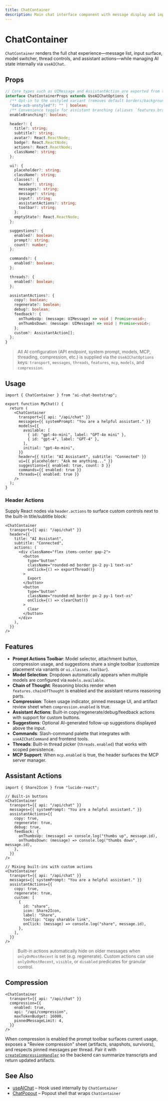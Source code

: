 ```yaml
---
title: ChatContainer
description: Main chat interface component with message display and input.
---
```


# ChatContainer

`ChatContainer` renders the full chat experience—message list, input surface, model switcher, thread controls, and assistant actions—while managing AI state internally via `useAIChat`.

## Props

```ts
// Core types such as UIMessage and AssistantAction are exported from the library.
interface ChatContainerProps extends UseAIChatOptions {
  /** Opt-in to the unstyled variant (removes default borders/background). */
  "data-acb-unstyled"?: "" | boolean;
  /** Convenience toggle for assistant branching (aliases `features.branching`). */
  enableBranching?: boolean;

  header?: {
    title?: string;
    subtitle?: string;
    avatar?: React.ReactNode;
    badge?: React.ReactNode;
    actions?: React.ReactNode;
    className?: string;
  };

  ui?: {
    placeholder?: string;
    className?: string;
    classes?: {
      header?: string;
      messages?: string;
      message?: string;
      input?: string;
      assistantActions?: string;
      toolbar?: string;
    };
    emptyState?: React.ReactNode;
  };

  suggestions?: {
    enabled?: boolean;
    prompt?: string;
    count?: number;
  };

  commands?: {
    enabled?: boolean;
  };

  threads?: {
    enabled?: boolean;
  };

  assistantActions?: {
    copy?: boolean;
    regenerate?: boolean;
    debug?: boolean;
    feedback?: {
      onThumbsUp: (message: UIMessage) => void | Promise<void>;
      onThumbsDown: (message: UIMessage) => void | Promise<void>;
    };
    custom?: AssistantAction[];
  };
}
```

> All AI configuration (API endpoint, system prompt, models, MCP, threading, compression, etc.) is supplied via the `UseAIChatOptions` keys: `transport`, `messages`, `threads`, `features`, `mcp`, `models`, and `compression`.

## Usage

```tsx
import { ChatContainer } from "ai-chat-bootstrap";

export function MyChat() {
  return (
    <ChatContainer
      transport={{ api: "/api/chat" }}
      messages={{ systemPrompt: "You are a helpful assistant." }}
      models={{
        available: [
          { id: "gpt-4o-mini", label: "GPT-4o mini" },
          { id: "gpt-4", label: "GPT-4" },
        ],
        initial: "gpt-4o-mini",
      }}
      header={{ title: "AI Assistant", subtitle: "Connected" }}
      ui={{ placeholder: "Ask me anything..." }}
      suggestions={{ enabled: true, count: 3 }}
      commands={{ enabled: true }}
      threads={{ enabled: true }}
    />
  );
}
```

### Header Actions

Supply React nodes via `header.actions` to surface custom controls next to the built-in title/subtitle block:

```tsx
<ChatContainer
  transport={{ api: "/api/chat" }}
  header={{
    title: "AI Assistant",
    subtitle: "Connected",
    actions: (
      <div className="flex items-center gap-2">
        <button
          type="button"
          className="rounded-md border px-2 py-1 text-xs"
          onClick={() => exportThread()}
        >
          Export
        </button>
        <button
          type="button"
          className="rounded-md border px-2 py-1 text-xs"
          onClick={() => clearChat()}
        >
          Clear
        </button>
      </div>
    ),
  }}
/>
```

## Features

- **Prompt Actions Toolbar**: Model selector, attachment button, compression usage, and suggestions share a single toolbar (customize placement via variants or `ui.classes.toolbar`).
- **Model Selection**: Dropdown automatically appears when multiple models are configured via `models.available`.
- **Chain of Thought**: Reasoning blocks render when `features.chainOfThought` is enabled and the assistant returns reasoning parts.
- **Compression**: Token usage indicator, pinned message UI, and artifact review sheet when `compression.enabled` is true.
- **Assistant Actions**: Built-in copy/regenerate/debug/feedback actions with support for custom buttons.
- **Suggestions**: Optional AI-generated follow-up suggestions displayed above the input.
- **Commands**: Slash-command palette that integrates with `useAIChatCommand` and frontend tools.
- **Threads**: Built-in thread picker (`threads.enabled`) that works with scoped persistence.
- **MCP Support**: When `mcp.enabled` is true, the header surfaces the MCP server manager.

## Assistant Actions

```tsx
import { Share2Icon } from "lucide-react";

// Built-in buttons
<ChatContainer
  transport={{ api: "/api/chat" }}
  messages={{ systemPrompt: "You are a helpful assistant." }}
  assistantActions={{
    copy: true,
    regenerate: true,
    debug: true,
    feedback: {
      onThumbsUp: (message) => console.log("thumbs up", message.id),
      onThumbsDown: (message) => console.log("thumbs down", message.id),
    },
  }}
/>

// Mixing built-ins with custom actions
<ChatContainer
  transport={{ api: "/api/chat" }}
  messages={{ systemPrompt: "You are a helpful assistant." }}
  assistantActions={{
    copy: true,
    regenerate: true,
    custom: [
      {
        id: "share",
        icon: Share2Icon,
        label: "Share",
        tooltip: "Copy sharable link",
        onClick: (message) => console.log("share", message.id),
      },
    ],
  }}
/>
```

> Built-in actions automatically hide on older messages when `onlyOnMostRecent` is set (e.g. regenerate). Custom actions can use `onlyOnMostRecent`, `visible`, or `disabled` predicates for granular control.

## Compression

```tsx
<ChatContainer
  transport={{ api: "/api/chat" }}
  compression={{
    enabled: true,
    api: "/api/compression",
    maxTokenBudget: 16000,
    pinnedMessageLimit: 4,
  }}
/>
```

When compression is enabled the prompt toolbar surfaces current usage, exposes a "Review compression" sheet (artifacts, snapshots, survivors), and respects pinned messages per thread. Pair it with [`createCompressionHandler`](/api/server-templates/create-compression-handler) so the backend can summarize transcripts and return updated artifacts.

## See Also

- [useAIChat](/api/hooks/use-ai-chat) – Hook used internally by `ChatContainer`
- [ChatPopout](/api/components/chat-popout) – Popout shell that wraps `ChatContainer`

